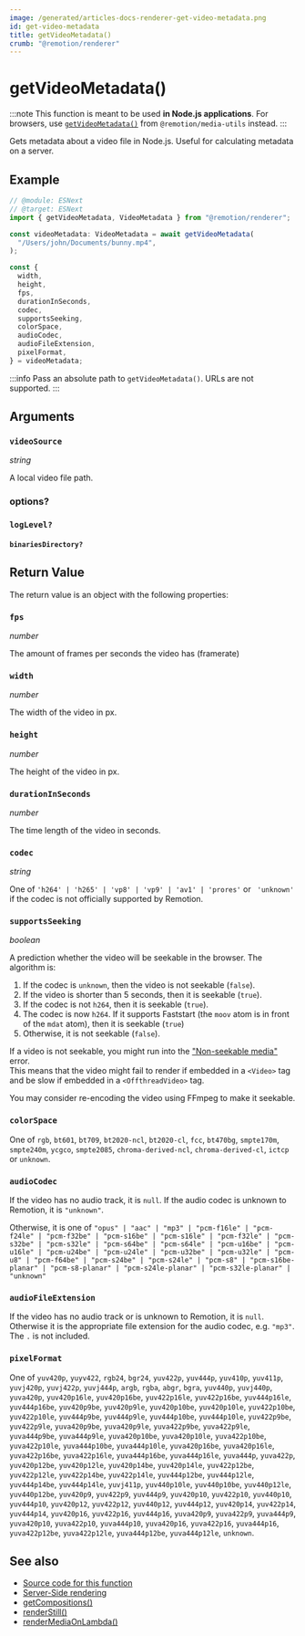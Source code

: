 ```yaml
---
image: /generated/articles-docs-renderer-get-video-metadata.png
id: get-video-metadata
title: getVideoMetadata()
crumb: "@remotion/renderer"
---
```


# getVideoMetadata()<AvailableFrom v="4.0.6" />

:::note
This function is meant to be used **in Node.js applications**. For browsers, use [`getVideoMetadata()`](/docs/get-video-metadata) from `@remotion/media-utils` instead.
:::

Gets metadata about a video file in Node.js. Useful for calculating metadata on a server.

## Example

```ts twoslash
// @module: ESNext
// @target: ESNext
import { getVideoMetadata, VideoMetadata } from "@remotion/renderer";

const videoMetadata: VideoMetadata = await getVideoMetadata(
  "/Users/john/Documents/bunny.mp4",
);

const {
  width,
  height,
  fps,
  durationInSeconds,
  codec,
  supportsSeeking,
  colorSpace,
  audioCodec,
  audioFileExtension,
  pixelFormat,
} = videoMetadata;
```

:::info
Pass an absolute path to `getVideoMetadata()`. URLs are not supported.
:::

## Arguments

### `videoSource`

_string_

A local video file path.

### options?

### `logLevel?`

<Options id="log" />

#### `binariesDirectory?`<AvailableFrom v="4.0.120" />

<Options id="binaries-directory" />

## Return Value

The return value is an object with the following properties:

### `fps`

_number_

The amount of frames per seconds the video has (framerate)

### `width`

_number_

The width of the video in px.

### `height`

_number_

The height of the video in px.

### `durationInSeconds`

_number_

The time length of the video in seconds.

### `codec`<AvailableFrom v="4.0.8" />

_string_

One of `'h264' | 'h265' | 'vp8' | 'vp9' | 'av1' | 'prores'` or ` 'unknown'` if the codec is not officially supported by Remotion.

### `supportsSeeking`<AvailableFrom v="4.0.8" />

_boolean_

A prediction whether the video will be seekable in the browser. The algorithm is:

1. If the codec is `unknown`, then the video is not seekable (`false`).
2. If the video is shorter than 5 seconds, then it is seekable (`true`).
3. If the codec is not `h264`, then it is seekable (`true`).
4. The codec is now `h264`. If it supports Faststart (the `moov` atom is in front of the `mdat` atom), then it is seekable (`true`)
5. Otherwise, it is not seekable (`false`).

If a video is not seekable, you might run into the ["Non-seekable media"](/docs/non-seekable-media) error.  
This means that the video might fail to render if embedded in a `<Video>` tag and be slow if embedded in a `<OffthreadVideo>` tag.

You may consider re-encoding the video using FFmpeg to make it seekable.

### `colorSpace`<AvailableFrom v="4.0.28"/>

One of `rgb`, `bt601`, `bt709`, `bt2020-ncl`, `bt2020-cl`, `fcc`, `bt470bg`, `smpte170m`, `smpte240m`, `ycgco`, `smpte2085`, `chroma-derived-ncl`, `chroma-derived-cl`, `ictcp` or `unknown`.

### `audioCodec`<AvailableFrom v="4.0.49"/>

If the video has no audio track, it is `null`.
If the audio codec is unknown to Remotion, it is `"unknown"`.

Otherwise, it is one of `"opus" | "aac" | "mp3" | "pcm-f16le" | "pcm-f24le" | "pcm-f32be" | "pcm-s16be" | "pcm-s16le" | "pcm-f32le" | "pcm-s32be" | "pcm-s32le" | "pcm-s64be" | "pcm-s64le" | "pcm-u16be" | "pcm-u16le" | "pcm-u24be" | "pcm-u24le" | "pcm-u32be" | "pcm-u32le" | "pcm-u8" | "pcm-f64be" | "pcm-s24be" | "pcm-s24le" | "pcm-s8" | "pcm-s16be-planar" | "pcm-s8-planar" | "pcm-s24le-planar" | "pcm-s32le-planar" | "unknown"`

### `audioFileExtension`<AvailableFrom v="4.0.49"/>

If the video has no audio track or is unknown to Remotion, it is `null`. Otherwise it is the appropriate file extension for the audio codec, e.g. `"mp3"`. The `.` is not included.

### `pixelFormat`<AvailableFrom v="4.0.78"/>

One of `yuv420p`, `yuyv422`, `rgb24`, `bgr24`, `yuv422p`, `yuv444p`, `yuv410p`, `yuv411p`, `yuvj420p`, `yuvj422p`, `yuvj444p`, `argb`, `rgba`, `abgr`, `bgra`, `yuv440p`, `yuvj440p`, `yuva420p`, `yuv420p16le`, `yuv420p16be`, `yuv422p16le`, `yuv422p16be`, `yuv444p16le`, `yuv444p16be`, `yuv420p9be`, `yuv420p9le`, `yuv420p10be`, `yuv420p10le`, `yuv422p10be`, `yuv422p10le`, `yuv444p9be`, `yuv444p9le`, `yuv444p10be`, `yuv444p10le`, `yuv422p9be`, `yuv422p9le`, `yuva420p9be`, `yuva420p9le`, `yuva422p9be`, `yuva422p9le`, `yuva444p9be`, `yuva444p9le`, `yuva420p10be`, `yuva420p10le`, `yuva422p10be`, `yuva422p10le`, `yuva444p10be`, `yuva444p10le`, `yuva420p16be`, `yuva420p16le`, `yuva422p16be`, `yuva422p16le`, `yuva444p16be`, `yuva444p16le`, `yuva444p`, `yuva422p`, `yuv420p12be`, `yuv420p12le`, `yuv420p14be`, `yuv420p14le`, `yuv422p12be`, `yuv422p12le`, `yuv422p14be`, `yuv422p14le`, `yuv444p12be`, `yuv444p12le`, `yuv444p14be`, `yuv444p14le`, `yuvj411p`, `yuv440p10le`, `yuv440p10be`, `yuv440p12le`, `yuv440p12be`, `yuv420p9`, `yuv422p9`, `yuv444p9`, `yuv420p10`, `yuv422p10`, `yuv440p10`, `yuv444p10`, `yuv420p12`, `yuv422p12`, `yuv440p12`, `yuv444p12`, `yuv420p14`, `yuv422p14`, `yuv444p14`, `yuv420p16`, `yuv422p16`, `yuv444p16`, `yuva420p9`, `yuva422p9`, `yuva444p9`, `yuva420p10`, `yuva422p10`, `yuva444p10`, `yuva420p16`, `yuva422p16`, `yuva444p16`, `yuva422p12be`, `yuva422p12le`, `yuva444p12be`, `yuva444p12le`, `unknown`.

## See also

- [Source code for this function](https://github.com/remotion-dev/remotion/blob/main/packages/renderer/src/get-video-metadata.ts)
- [Server-Side rendering](/docs/ssr)
- [getCompositions()](/docs/renderer/get-compositions)
- [renderStill()](/docs/renderer/stitch-frames-to-video)
- [renderMediaOnLambda()](/docs/lambda/rendermediaonlambda)
